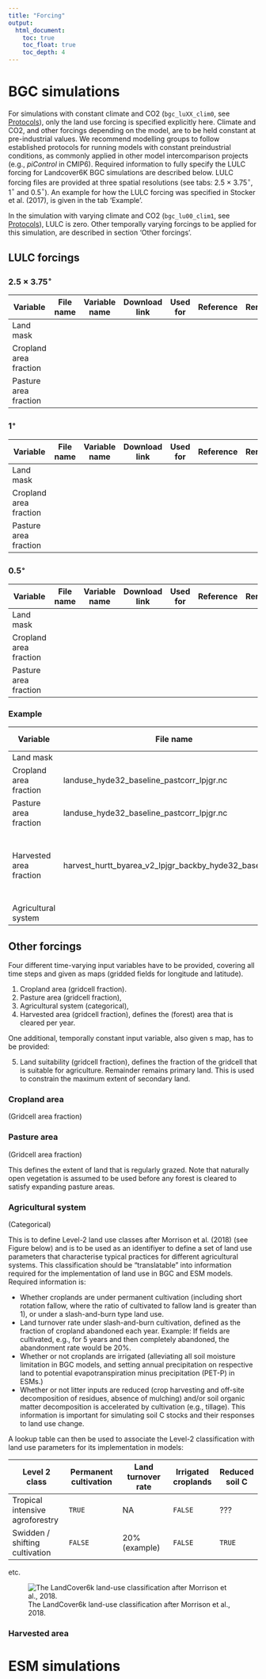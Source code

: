 ```yaml
---
title: "Forcing"
output:
  html_document:
    toc: true
    toc_float: true
    toc_depth: 4
---
```


# BGC simulations

For simulations with constant climate and CO2 (`bgc_luXX_clim0`, see [Protocols](./protocols.htm)), only the land use forcing is specified explicitly here. Climate and CO2, and other forcings depending on the model, are to be held constant at pre-industrial values. We recommend modelling groups to follow established protocols for running models with constant preindustrial conditions, as commonly applied in other model intercomparison projects (e.g., *piControl* in CMIP6). Required information to fully specify the LULC forcing for Landcover6K BGC simulations are described below. LULC forcing files are provided at three spatial resolutions (see tabs: 2.5 $\times$ 3.75$^{\circ}$, 1$^{\circ}$ and 0.5$^{\circ}$). An example for how the LULC forcing was specified in Stocker et al. (2017), is given in the tab 'Example'.

In the simulation with varying climate and CO2 (`bgc_lu00_clim1`, see [Protocols](./protocols.htm)), LULC is zero. Other temporally varying forcings to be applied for this simulation, are described in section 'Other forcings'.

## LULC forcings {.tabset}

### 2.5 $\times$ 3.75$^{\circ}$ 

| Variable                 | File name    | Variable name         | Download link        | Used for               | Reference    | Remarks           |
|--------------------------|--------------|-----------------------|----------------------|------------------------|--------------|-------------------|
| Land mask                |              |                       |                      |                        |              |                   |                   
| Cropland area fraction   |              |                       |                      |                        |              |                   |  
| Pasture area fraction    |              |                       |                      |                        |              |                   |      

### 1$^{\circ}$  

| Variable                 | File name    | Variable name         | Download link        | Used for               | Reference    | Remarks           |
|--------------------------|--------------|-----------------------|----------------------|------------------------|--------------|-------------------|
| Land mask                |              |                       |                      |                        |              |                   |                   
| Cropland area fraction   |              |                       |                      |                        |              |                   |  
| Pasture area fraction    |              |                       |                      |                        |              |                   |      

### 0.5$^{\circ}$

| Variable                 | File name    | Variable name         | Download link        | Used for               | Reference    | Remarks           |
|--------------------------|--------------|-----------------------|----------------------|------------------------|--------------|-------------------|
| Land mask                |              |                       |                      |                        |              |                   |                   
| Cropland area fraction   |              |                       |                      |                        |              |                   |  
| Pasture area fraction    |              |                       |                      |                        |              |                   |      

### Example

| Variable                 | File name                                               | Variable name         | Download link        | Used for               | Reference    | Remarks           |
|--------------------------|--------------                                           |-----------------------|----------------------|------------------------|--------------|-------------------|
| Land mask                |                                                         |                       |                      |                        |              |                   |                   
| Cropland area fraction   | landuse_hyde32_baseline_pastcorr_lpjgr.nc               | crop                       |                      |                        |              |                   |  
| Pasture area fraction    | landuse_hyde32_baseline_pastcorr_lpjgr.nc               | past                  | [link](https://github.com/stineb/holoLU_lc6k/blob/master/data/harvest_hurtt_byarea_v2_lpjgr_backby_hyde32_baseline.nc) |                        |              |                   |
| Harvested area fraction  | harvest_hurtt_byarea_v2_lpjgr_backby_hyde32_baseline.nc |                       |                      |                        |              | Defines the (forest) area that is cleared per year. |
| Agricultural system      |                                                         |                       | [link](perm_lpjgr_holoLU2.nc)    |                        |              |                   |



## Other forcings

Four different time-varying input variables have to be provided, covering all time steps and given as maps (gridded fields for longitude and latitude).

1. Cropland area (gridcell fraction).
2. Pasture area (gridcell fraction), 
3. Agricultural system (categorical), 
4. Harvested area (gridcell fraction), defines the (forest) area that is cleared per year.

One additional, temporally constant input variable, also given s map, has to be provided:

5. Land suitability (gridcell fraction), defines the fraction of the gridcell that is suitable for agriculture. Remainder remains primary land. This is used to constrain the maximum extent of secondary land. 

### Cropland area

(Gridcell area fraction)

### Pasture area 

(Gridcell area fraction)

This defines the extent of land that is regularly grazed. Note that naturally open vegetation is assumed to be used before any forest is cleared to satisfy expanding pasture areas.

### Agricultural system

(Categorical)

This is to define Level-2 land use classes after Morrison et al. (2018) (see Figure below) and is to be used as an identifiyer to define a set of land use parameters that characterise typical practices for different agricultural systems. This classification should be "translatable" into information required for the implementation of land use in BGC and ESM models. Required information is:

- Whether croplands are under permanent cultivation (including short rotation fallow, where the ratio of cultivated to fallow land is greater than 1), or under a slash-and-burn type land use. 
- Land turnover rate under slash-and-burn cultivation, defined as the fraction of cropland abandoned each year. Example: If fields are cultivated, e.g., for 5 years and then completely abandoned, the abandonment rate would be 20%.
- Whether or not croplands are irrigated (alleviating all soil moisture limitation in BGC models, and setting annual precipitation on respective land to potential evapotranspiration minus precipitation (PET-P) in ESMs.)
- Whether or not litter inputs are reduced (crop harvesting and off-site decomposition of residues, absence of mulching) and/or soil organic matter decomposition is accelerated by cultivation (e.g., tillage). This information is important for simulating soil C stocks and their responses to land use change.

A lookup table can then be used to associate the Level-2 classification with land use parameters for its implementation in models:

| Level 2 class                       | Permanent cultivation             | Land turnover rate              | Irrigated croplands        | Reduced soil C       |
|-------------------------------------|-----------------------------------|---------------------------------|----------------------------|----------------------|
| Tropical intensive agroforestry     | `TRUE`                            | NA                              | `FALSE`                    | ???                  |
| Swidden / shifting cultivation      | `FALSE`                           | 20% (example)                   | `FALSE`                    | `TRUE`               |

etc.

![The LandCover6k land-use classification after Morrison et al., 2018.](img/lu_classes_lc6k.png)

### Harvested area


# ESM simulations
